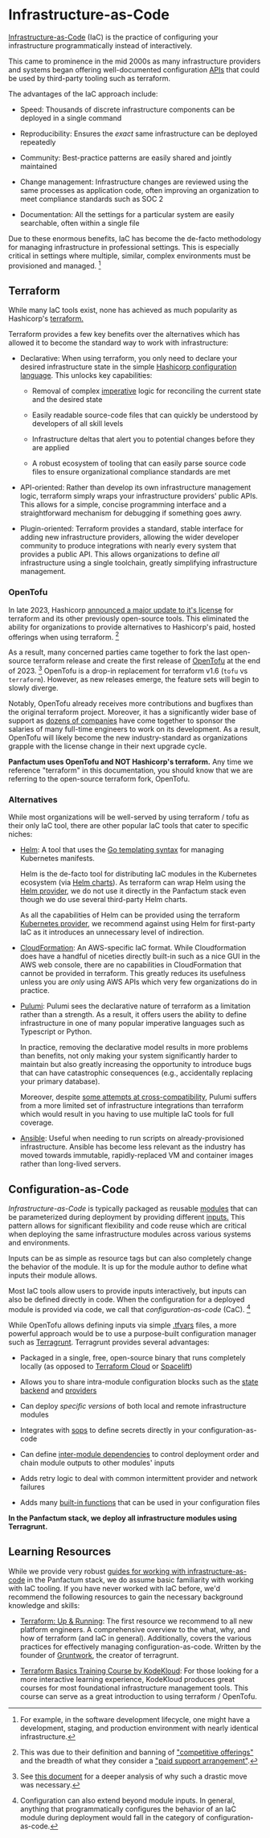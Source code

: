 # Infrastructure-as-Code

[Infrastructure-as-Code](https://en.wikipedia.org/wiki/Infrastructure_as_code) (IaC) is the practice of configuring your infrastructure programmatically instead of interactively.

This came to prominence in the mid 2000s as many infrastructure providers and systems began offering well-documented configuration
[APIs](https://en.wikipedia.org/wiki/API) that could be used by third-party tooling such as terraform.

The advantages of the IaC approach include:

* Speed: Thousands of discrete infrastructure components can be deployed in a single command

* Reproducibility: Ensures the *exact* same infrastructure can be deployed repeatedly

* Community: Best-practice patterns are easily shared and jointly maintained

* Change management: Infrastructure changes are reviewed using the same processes as application code, often improving an organization to meet compliance standards such as SOC 2

* Documentation: All the settings for a particular system are easily searchable, often within a single file

Due to these enormous benefits, IaC has become the de-facto methodology for managing infrastructure
in professional settings. This is especially critical in settings where multiple, similar, complex environments
must be provisioned and managed. [^1]

[^1]: For example, in the software development lifecycle, one might have a development, staging, and production
    environment with nearly identical infrastructure.

## Terraform

While many IaC tools exist, none has achieved as much popularity as Hashicorp's [terraform.](https://www.terraform.io/)

Terraform provides a few key benefits over the alternatives which has allowed it to become the standard way to work with infrastructure:

* Declarative: When using terraform, you only need to declare your desired infrastructure state in the simple [Hashicorp configuration language](https://developer.hashicorp.com/terraform/language/syntax/configuration). This
  unlocks key capabilities:

  * Removal of complex [imperative](https://en.wikipedia.org/wiki/Imperative_programming) logic for reconciling the current state and the desired state

  * Easily readable source-code files that can quickly be understood by developers of all skill levels

  * Infrastructure deltas that alert you to potential changes before they are applied

  * A robust ecosystem of tooling that can easily parse source code files to ensure organizational compliance standards are met

* API-oriented: Rather than develop its own infrastructure management logic, terraform simply wraps your infrastructure providers' public APIs.
  This allows for a simple, concise programming interface and a straightforward mechanism for debugging if something goes awry.

* Plugin-oriented: Terraform provides a standard, stable interface for adding new infrastructure providers, allowing the wider
  developer community to produce integrations with nearly every system that provides a public API. This allows organizations
  to define *all* infrastructure using a single toolchain, greatly simplifying infrastructure management.

### OpenTofu

In late 2023, Hashicorp [announced a major update to it's license](https://www.hashicorp.com/license-faq) for terraform and its other previously open-source
tools. This eliminated the ability for organizations to provide alternatives to Hashicorp's paid, hosted offerings when using terraform. [^2]

[^2]: This was due to their definition and banning of ["competitive offerings"](https://www.hashicorp.com/license-faq#what-is-considered-competitive)
    and the breadth of what they consider a ["paid support arrangement"](https://www.hashicorp.com/license-faq#paid-support-arrangement).

As a result, many concerned parties came together to fork the last open-source terraform release
and create the first release of [OpenTofu](https://opentofu.org/) at the end of 2023. [^3] OpenTofu is a drop-in replacement for terraform v1.6 (`tofu` vs `terraform`). However, as new releases emerge, the
feature sets will begin to slowly diverge.

[^3]: See [this document](https://opentofu.org/manifesto/) for a deeper analysis of why such a drastic move was necessary.

Notably, OpenTofu already receives more contributions and bugfixes
than the original terraform project. Moreover, it has a significantly wider base of support as [dozens of companies](https://opentofu.org/supporters/) have come
together to sponsor the salaries of many full-time engineers to work on its development. As a result, OpenTofu will likely become the new industry-standard as organizations
grapple with the license change in their next upgrade cycle.

**Panfactum uses OpenTofu and NOT Hashicorp's terraform.**
Any time we reference "terraform" in this documentation, you should know that we are referring to the open-source terraform fork, OpenTofu.

### Alternatives

While most organizations will be well-served by using terraform / tofu as their only IaC tool, there
are other popular IaC tools that cater to specific niches:

* [Helm](https://helm.sh/docs/): A tool that uses the [Go templating syntax](https://pkg.go.dev/text/template) for managing Kubernetes manifests.

  Helm is the de-facto tool
  for distributing IaC modules in the Kubernetes ecosystem (via [Helm charts](https://helm.sh/docs/chart_template_guide/getting_started/)). As
  terraform can wrap Helm using the [Helm provider](https://registry.terraform.io/providers/hashicorp/helm/latest/docs),
  we do not use it directly in the Panfactum stack even though we do use several third-party Helm charts.

  As all the capabilities of Helm can be provided using the terraform [Kubernetes provider](https://registry.terraform.io/providers/hashicorp/kubernetes/latest/docs),
  we recommend against using Helm for first-party IaC as it introduces an unnecessary level of indirection.

* [CloudFormation](https://aws.amazon.com/cloudformation/): An AWS-specific IaC format. While Cloudformation does
  have a handful of niceties directly built-in such as a nice GUI in the AWS web console, there are no capabilities
  in CloudFormation that cannot be provided in terraform. This greatly reduces its usefulness unless you are *only* using AWS APIs which very few organizations do in practice.

* [Pulumi](https://www.pulumi.com/): Pulumi sees the declarative nature of terraform as a limitation rather than a strength.
  As a result, it offers users the ability to define infrastructure in one of many popular imperative languages such as Typescript or Python.

  In practice, removing the declarative model results in more problems than benefits, not only making your system significantly
  harder to maintain but also greatly increasing the opportunity to introduce bugs that can have catastrophic consequences (e.g., accidentally replacing your primary database).

  Moreover, despite [some attempts at cross-compatibility](https://github.com/pulumi/pulumi-terraform-bridge),
  Pulumi suffers from a more limited set of infrastructure integrations than terraform which would result in you having to use multiple IaC tools for full coverage.

* [Ansible](https://www.ansible.com/): Useful when needing to run scripts on already-provisioned infrastructure. Ansible
  has become less relevant as the industry has moved towards immutable, rapidly-replaced VM and container images rather than long-lived servers.

## Configuration-as-Code

*Infrastructure-as-Code* is typically packaged as reusable [modules](https://opentofu.org/docs/language/modules/) that can be parameterized during deployment by providing different
[inputs.](https://opentofu.org/docs/language/values/) This pattern allows for significant flexibility and code reuse which are critical when deploying the same
infrastructure modules across various systems and environments.

Inputs can be as simple as resource tags but can also completely change the behavior of the module. It is up for the module author to define what inputs their module allows.

Most IaC tools allow users to provide inputs interactively, but inputs can also be defined directly in code. When the configuration
for a deployed module is provided via code, we call that *configuration-as-code* (CaC). [^4]

[^4]: Configuration can also extend beyond module inputs. In general, anything that programmatically configures the behavior of an IaC module
    during deployment would fall in the category of configuration-as-code.

While OpenTofu allows defining inputs via simple [.tfvars](https://opentofu.org/docs/language/values/variables/#variable-definitions-tfvars-files)
files, a more powerful approach would be to use a purpose-built configuration manager such as [Terragrunt](https://terragrunt.gruntwork.io/). Terragrunt provides
several advantages:

* Packaged in a single, free, open-source binary that runs completely locally (as opposed to [Terraform Cloud](https://developer.hashicorp.com/terraform/cloud-docs) or [Spacelift](https://spacelift.io/))

* Allows you to share intra-module configuration blocks such as the [state backend](https://opentofu.org/docs/language/settings/backends/configuration/) and [providers](https://opentofu.org/docs/language/providers/)

* Can deploy *specific versions* of both local and remote infrastructure modules

* Integrates with [sops](https://github.com/getsops/sops) to define secrets directly in your configuration-as-code

* Can define [inter-module dependencies](https://terragrunt.gruntwork.io/docs/reference/config-blocks-and-attributes/#dependency) to control deployment order and chain module outputs to other modules' inputs

* Adds retry logic to deal with common intermittent provider and network failures

* Adds many [built-in functions](https://terragrunt.gruntwork.io/docs/reference/built-in-functions/) that can be used in your configuration files

**In the Panfactum stack, we deploy all infrastructure modules using Terragrunt.**

## Learning Resources

While we provide very robust [guides for working with infrastructure-as-code](/edge/guides/iac/overview) in the Panfactum stack,
we do assume basic familiarity with working with IaC tooling. If you have never worked with IaC before, we'd
recommend the following resources to gain the necessary background knowledge and skills:

* [Terraform: Up & Running](https://www.terraformupandrunning.com/): The first resource we recommend to all new platform
  engineers. A comprehensive overview to the what, why, and how of terraform (and IaC in general). Additionally, covers the various
  practices for effectively managing configuration-as-code. Written by the founder of [Gruntwork](https://gruntwork.io/), the creator of terragrunt.

* [Terraform Basics Training Course by KodeKloud](https://kodekloud.com/courses/terraform-for-beginners/): For those looking
  for a more interactive learning experience, KodeKloud produces great courses for most foundational infrastructure management
  tools. This course can serve as a great introduction to using terraform / OpenTofu.
